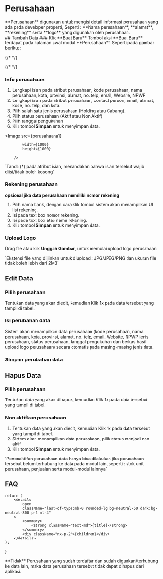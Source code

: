 


# Perusahaan

<div style={{ padding: "1rem" }}>
    **Perusahaan** digunakan untuk mengisi detail informasi perusahaan yang ada pada developer properti, Seperti : **Nama perusahaan**, **alamat**, **rekening** serta **logo** yang digunakan oleh perusahaan.
</div>
## Tambah Data

<Steps>
### Klik **Buat Baru**
Tombol aksi **Buat Baru** terdapat pada halaman awal modul **Perusahaan**. Seperti pada gambar berikut :

{/* <Bleed> */}

{/* </Bleed> */}

### Info perusahaan

1. Lengkapi isian pada atribut perusahaan, kode perusahaan, nama perusahaan, kota, provinsi, alamat, no. telp, email, Website, NPWP
2. Lengkapi isian pada atribut perusahaan, contact person, email, alamat, kode, no. telp, dan kota.
3. Pilih salah satu jenis perusahaan (Holding atau Cabang).
4. Pilih status perusahaan (Aktif atau Non Aktif)
5. Pilih tanggal pengukuhan
6. Klik tombol **Simpan** untuk menyimpan data.

<Image
            src={perusahaana1}
            
            width={1000}
            height={1000}
                
        />

<Callout type="info" emoji="ℹ️">
    `Tanda (*) pada atribut isian, menandakan bahwa isian tersebut wajib diisi/tidak boleh kosong`
</Callout>

### Rekening perusahaan

**opsional jika data perusahaan memiliki nomor rekening**

1. Pilih nama bank, dengan cara klik tombol  sistem akan menampilkan UI list rekening.
2. Isi pada text box nomor rekening.
3. Isi pada text box atas nama rekening.
4. Klik tombol **Simpan** untuk menyimpan data.



### Upload Logo

Drag file atau klik **Unggah Gambar**, untuk memulai upload logo perusahaan


<Callout type="warning" emoji="⚠️">
    `Ekstensi file yang diijinkan untuk diupload : JPG/JPEG/PNG dan ukuran file tidak boleh lebih
    dari 2MB`
</Callout>

</Steps>

## Edit Data

<Steps>

### Pilih perusahaan

Tentukan data yang akan diedit, kemudian Klik 1x pada data tersebut yang
tampil di tabel.


### Isi perubahan data

Sistem akan menampilkan data perusahaan (kode perusahaan, nama perusahaan, kota, provinsi, alamat, no. telp, email, Website, NPWP
jenis perusahaan, status perusahaan, tanggal pengukuhan dan berkas hasil upload logo perusahaan) secara otomatis pada masing-masing
jenis data.



### Simpan perubahan data



</Steps>

## Hapus Data

<Steps>

### Pilih perusahaan

Tentukan data yang akan dihapus, kemudian Klik 1x pada data tersebut yang
tampil di tabel.


### Non aktifkan perusahaan

1. Tentukan data yang akan diedit, kemudian Klik 1x pada data tersebut yang tampil di tabel.
2. Sistem akan menampilkan data perusahaan, pilih status menjadi non aktif
3. Klik tombol **Simpan** untuk menyimpan data.



<Callout type="error" emoji="️🚫">
  `Penonaktifan perusahaan data hanya bisa dilakukan jika perusahaan tersebut belum terhubung ke data pada modul lain, seperti : stok unit perusahaan, penjualan serta modul-modul lainnya`
</Callout>

</Steps>

## FAQ

    return (
        <details
            open
            className="last-of-type:mb-0 rounded-lg bg-neutral-50 dark:bg-neutral-800 p-2 mt-4"
        >
            <summary>
                <strong className="text-md">{title}</strong>
            </summary>
            <div className="nx-p-2">{children}</div>
        </details>
    );
}

<FAQBox title="Apakah data perusahaan dapat dihapus ?">
  **Tidak** Perusahaan yang sudah terdaftar dan sudah digunkan/terhubung ke data lain, maka data perusahaan tersebut tidak dapat dihapus dari aplikasi.
</FAQBox>
